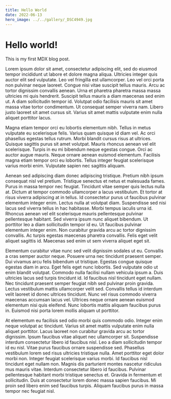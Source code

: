 ```yaml
---
title: Hello World
date: 2022-06-13
hero_image: ../../gallery/_DSC4949.jpg
---
```


# Hello world!

This is my first MDX blog post.

Lorem ipsum dolor sit amet, consectetur adipiscing elit, sed do eiusmod tempor incididunt ut labore et dolore magna aliqua. Ultricies integer quis auctor elit sed vulputate. Leo vel fringilla est ullamcorper. Leo vel orci porta non pulvinar neque laoreet. Congue nisi vitae suscipit tellus mauris. Arcu ac tortor dignissim convallis aenean. Urna et pharetra pharetra massa massa ultricies mi quis hendrerit. Suscipit tellus mauris a diam maecenas sed enim ut. A diam sollicitudin tempor id. Volutpat odio facilisis mauris sit amet massa vitae tortor condimentum. Ut consequat semper viverra nam. Libero justo laoreet sit amet cursus sit. Varius sit amet mattis vulputate enim nulla aliquet porttitor lacus.

Magna etiam tempor orci eu lobortis elementum nibh. Tellus in metus vulputate eu scelerisque felis. Varius quam quisque id diam vel. Ac orci phasellus egestas tellus rutrum. Morbi blandit cursus risus at ultrices. Quisque sagittis purus sit amet volutpat. Mauris rhoncus aenean vel elit scelerisque. Turpis in eu mi bibendum neque egestas congue. Orci ac auctor augue mauris. Neque ornare aenean euismod elementum. Facilisis magna etiam tempor orci eu lobortis. Tellus integer feugiat scelerisque varius morbi enim. Vulputate sapien nec sagittis aliquam.

Aenean sed adipiscing diam donec adipiscing tristique. Pretium nibh ipsum consequat nisl vel pretium. Tristique senectus et netus et malesuada fames. Purus in massa tempor nec feugiat. Tincidunt vitae semper quis lectus nulla at. Dictum at tempor commodo ullamcorper a lacus vestibulum. Et tortor at risus viverra adipiscing at in tellus. Id consectetur purus ut faucibus pulvinar elementum integer enim. Lectus nulla at volutpat diam. Suspendisse sed nisi lacus sed viverra tellus in hac habitasse. Morbi tempus iaculis urna id. Rhoncus aenean vel elit scelerisque mauris pellentesque pulvinar pellentesque habitant. Sed viverra ipsum nunc aliquet bibendum. Ut porttitor leo a diam sollicitudin tempor id eu. Ut faucibus pulvinar elementum integer enim. Non curabitur gravida arcu ac tortor dignissim convallis. Ac turpis egestas maecenas pharetra convallis. Felis eget velit aliquet sagittis id. Maecenas sed enim ut sem viverra aliquet eget sit.

Elementum curabitur vitae nunc sed velit dignissim sodales ut eu. Convallis a cras semper auctor neque. Posuere urna nec tincidunt praesent semper. Dui vivamus arcu felis bibendum ut tristique. Egestas congue quisque egestas diam in arcu. Eget felis eget nunc lobortis. Sed vulputate odio ut enim blandit volutpat. Commodo nulla facilisi nullam vehicula ipsum a. Duis ultricies lacus sed turpis tincidunt id. Id faucibus nisl tincidunt eget nullam. Nec tincidunt praesent semper feugiat nibh sed pulvinar proin gravida. Lectus vestibulum mattis ullamcorper velit sed. Convallis tellus id interdum velit laoreet id donec ultrices tincidunt. Nunc vel risus commodo viverra maecenas accumsan lacus vel. Ultrices neque ornare aenean euismod elementum nisi quis eleifend. Nunc lobortis mattis aliquam faucibus purus in. Euismod nisi porta lorem mollis aliquam ut porttitor.

At elementum eu facilisis sed odio morbi quis commodo odio. Integer enim neque volutpat ac tincidunt. Varius sit amet mattis vulputate enim nulla aliquet porttitor. Lacus laoreet non curabitur gravida arcu ac tortor dignissim. Ipsum faucibus vitae aliquet nec ullamcorper sit. Suspendisse interdum consectetur libero id faucibus nisl. Leo a diam sollicitudin tempor id eu nisl. Vitae purus faucibus ornare suspendisse sed. Phasellus vestibulum lorem sed risus ultricies tristique nulla. Amet porttitor eget dolor morbi non. Integer feugiat scelerisque varius morbi. Id faucibus nisl tincidunt eget nullam non. Magnis dis parturient montes nascetur ridiculus mus mauris vitae. Interdum consectetur libero id faucibus. Pulvinar pellentesque habitant morbi tristique senectus et. Gravida in fermentum et sollicitudin. Duis at consectetur lorem donec massa sapien faucibus. Mi proin sed libero enim sed faucibus turpis. Aliquam faucibus purus in massa tempor nec feugiat nisl.

